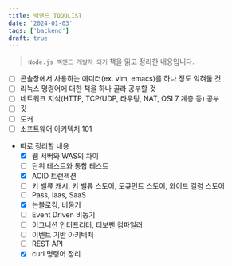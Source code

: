 ```yaml
---
title: 백엔드 TODOLIST
date: '2024-01-03'
tags: ['backend']
draft: true
---
```


> `Node.js 백엔드 개발자 되기` 책을 읽고 정리한 내용입니다.

- [ ] 콘솔창에서 사용하는 에디터(ex. vim, emacs)를 하나 정도 익혀둘 것
- [ ] 리눅스 명령어에 대한 책을 하나 골라 공부할 것
- [ ] 네트워크 지식(HTTP, TCP/UDP, 라우팅, NAT, OSI 7 계층 등) 공부
- [ ] 깃
- [ ] 도커
- [ ] 소프트웨어 아키텍처 101

- 따로 정리할 내용
  - [x] 웹 서버와 WAS의 차이
  - [ ] 단위 테스트와 통합 테스트
  - [x] ACID 트랜젝션
  - [ ] 키 밸류 캐시, 키 밸류 스토어, 도큐먼트 스토어, 와이드 컬럼 스토어
  - [ ] Pass, Iaas, SaaS
  - [x] 논블로킹, 비동기
  - [ ] Event Driven 비동기
  - [ ] 이그니션 인터프리터, 터보팬 컴파일러
  - [ ] 이벤트 기반 아키텍처
  - [ ] REST API
  - [x] curl 명령어 정리
